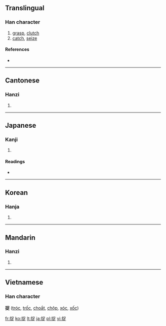 ==Translingual==

===Han character===
{{Han char|rn=64|rad=手|as=07|sn=10|four=5608<sub>1</sub>|canj=手口卜人 (QRYO)}}

# [[grasp]], [[clutch]]
# [[catch]], [[seize]]

====References====
* {{Han ref|kx=0433.120|dkj=12136|dj=0782.240|hdz=31882.040|uh=6349|ud=25417|bh=AEBB|bd=44731}}

----

==Cantonese==

===Hanzi===
{{yue-hanzi|jyut=|y=juk1, juk3}}

# {{defn|Cantonese|sort=手07}}

----

==Japanese==

===Kanji===
{{ja-kanji|grade=|rs=手07}}

# {{defn|Japanese|sort=手07}}

====Readings====
* {{ja-readings|on=[[そく]] (soku), [[さく]] (saku)|kun=[[とらえる]] (toraeru)}}

----

==Korean==

===Hanja===
{{ko-hanja|hangeul=착|eumhun=|rv=chak|mr=ch'ak|y=chak}}

# {{defn|Korean|sort=手07}}

----

==Mandarin==

===Hanzi===
{{cmn-hanzi|pin=[[zhuō]] ([[zhuo1]])|wg=cho<sup>1</sup>}}
#{{defn|Mandarin|sort=手07}}

----

==Vietnamese==
===Han character===
'''捉''' ([[tróc]], [[trốc]], [[choắt]], [[chộp]], [[xóc]], [[xốc]])

[[fr:捉]]
[[ko:捉]]
[[lt:捉]]
[[ja:捉]]
[[pl:捉]]
[[vi:捉]]